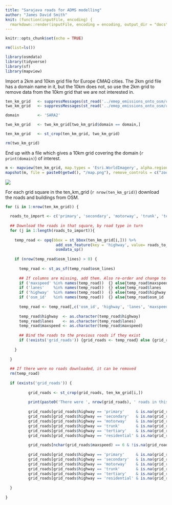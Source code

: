 ```yaml
---
title: "Sarajava roads for ADMS modelling"
author: "James David Smith"
knit: (function(inputFile, encoding) {
  rmarkdown::render(inputFile, encoding = encoding, output_dir = "docs", output_file ="index.html") }) 
---
```


```r
knitr::opts_chunk$set(echo = TRUE)

rm(list=ls())

library(osmdata)
library(tidyverse)
library(sf)
library(mapview)


```

Import a 2km and 10km grid file for Europe CMAQ cities. The 2km grid file has a domain name in it, but the 10km does not, so use the 2km grid to remove data from the 10km grid that we are not interested in.

```r
  
ten_km_grid   <- suppressMessages(st_read('../emep_emissions_onto_osm/cmaq_grid/cmaq_cities_10km_grids.shp')) %>% st_transform(4326)
two_km_grid   <- suppressMessages(st_read('../emep_emissions_onto_osm/cmaq_grid/CMAQ2km_47domains.shp')) %>% st_transform(4326)

domain        <- 'SARA2'

two_km_grid   <- two_km_grid[two_km_grid$domain == domain,]

ten_km_grid   <- st_crop(ten_km_grid, two_km_grid)

rm(two_km_grid)

```

End up with a file which gives a 10km grid covering the domain (`r print(domain)`) of interest.

```r
m <- mapview(ten_km_grid, map.types = 'Esri.WorldImagery', alpha.regions=0.1)
mapshot(m, file = paste0(getwd(), "/map.png"), remove_controls = c("zoomControl", "layersControl", "homeButton","scaleBar"))
```

![](map.png)

For each grid square in the ten_km_grid (`r nrow(ten_km_grid)`) download the roads and buildings from OSM.

```r

for (i in 1:nrow(ten_km_grid)) {
  
  roads_to_import <- c('primary', 'secondary', 'motorway', 'trunk', 'tertiary', 'residential')
  
  ## Download the roads in that square, by road type in turn
  for (j in 1:length(roads_to_import)){
    
    temp_road <- opq(bbox = st_bbox(ten_km_grid[i,])) %>%
                      add_osm_feature(key = 'highway', value= roads_to_import[j]) %>% 
                      osmdata_sp()
    
    if (nrow(temp_road$osm_lines) > 0) {
      
      temp_road <- st_as_sf(temp_road$osm_lines)
      
      ## If columns are missing, add them. Also re-order and change to charaters where needed
      if ('maxspeed' %in% names(temp_road))  {} else{temp_road$maxspeed <- NA}
      if ('lanes'    %in% names(temp_road))  {} else{temp_road$lanes    <- NA}
      if ('highway'  %in% names(temp_road))  {} else{temp_road$highway  <- as.character(roads_to_import[j])}
      if ('osm_id'   %in% names(temp_road))  {} else{temp_road$osm_id   <- as.character(row.names(temp_road))}
      
      temp_road <- temp_road[,c('osm_id', 'highway', 'lanes', 'maxspeed', 'geometry')]
      
      temp_road$highway  <- as.character(temp_road$highway)
      temp_road$lanes    <- as.character(temp_road$lanes)
      temp_road$maxspeed <- as.character(temp_road$maxspeed)
      
      ## Bind the roads to the previous roads if they exist
      if (!exists('grid_roads')) {grid_roads <- temp_road} else {grid_roads <- rbind(grid_roads, temp_road)}
    
    }
    
  }
  
  ## If there were no roads downloaded, it can be removed  
  rm(temp_road)
  
  if (exists('grid_roads')) {
    
          grid_roads <- st_crop(grid_roads, ten_km_grid[i,])
          
          print(paste0('There were ', nrow(grid_roads), ' roads in this grid'))
          
          grid_roads[grid_roads$highway == 'primary'     & is.na(grid_roads$lanes),'lanes'] <- 2
          grid_roads[grid_roads$highway == 'secondary'   & is.na(grid_roads$lanes),'lanes'] <- 2
          grid_roads[grid_roads$highway == 'motorway'    & is.na(grid_roads$lanes),'lanes'] <- 3
          grid_roads[grid_roads$highway == 'trunk'       & is.na(grid_roads$lanes),'lanes'] <- 3
          grid_roads[grid_roads$highway == 'tertiary'    & is.na(grid_roads$lanes),'lanes'] <- 2
          grid_roads[grid_roads$highway == 'residential' & is.na(grid_roads$lanes),'lanes'] <- 2
          
          grid_roads[nchar(grid_roads$maxspeed) == 6 & !is.na(grid_roads$maxspeed),'maxspeed'] <- substr(grid_roads[nchar(grid_roads$maxspeed) == 6 & !is.na(grid_roads$maxspeed),]$maxspeed,1,2)
          
          grid_roads[grid_roads$highway == 'primary'     & is.na(grid_roads$maxspeed),'maxspeed'] <- 30
          grid_roads[grid_roads$highway == 'secondary'   & is.na(grid_roads$maxspeed),'maxspeed'] <- 30
          grid_roads[grid_roads$highway == 'motorway'    & is.na(grid_roads$maxspeed),'maxspeed'] <- 70
          grid_roads[grid_roads$highway == 'trunk'       & is.na(grid_roads$maxspeed),'maxspeed'] <- 40
          grid_roads[grid_roads$highway == 'tertiary'    & is.na(grid_roads$maxspeed),'maxspeed'] <- 30
          grid_roads[grid_roads$highway == 'residential' & is.na(grid_roads$maxspeed),'maxspeed'] <- 30
    
  }
  
} 

```